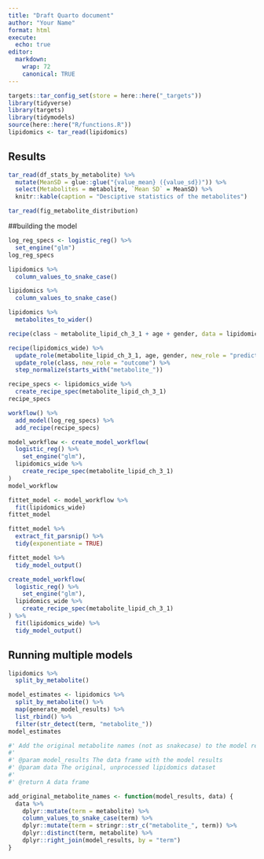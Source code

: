 ```yaml
---
title: "Draft Quarto document"
author: "Your Name"
format: html
execute:
  echo: true
editor:
  markdown: 
    wrap: 72
    canonical: TRUE
---
```



```r
targets::tar_config_set(store = here::here("_targets"))
library(tidyverse)
library(targets)
library(tidymodels)
source(here::here("R/functions.R"))
lipidomics <- tar_read(lipidomics)
```

## Results

```r
tar_read(df_stats_by_metabolite) %>%
  mutate(MeanSD = glue::glue("{value_mean} ({value_sd})")) %>%
  select(Metabolites = metabolite, `Mean SD` = MeanSD) %>%
  knitr::kable(caption = "Desciptive statistics of the metabolites")
```

```r
tar_read(fig_metabolite_distribution)
```

##building the model

```r
log_reg_specs <- logistic_reg() %>%
  set_engine("glm")
log_reg_specs
```



```r
lipidomics %>%
  column_values_to_snake_case()
```

```r
lipidomics %>%
  column_values_to_snake_case()
```

```r
lipidomics %>%
  metabolites_to_wider()
```


```r
recipe(class ~ metabolite_lipid_ch_3_1 + age + gender, data = lipidomics_wide)
```

```r
recipe(lipidomics_wide) %>%
  update_role(metabolite_lipid_ch_3_1, age, gender, new_role = "predictor") %>%
  update_role(class, new_role = "outcome") %>%
  step_normalize(starts_with("metabolite_"))
```
```r
recipe_specs <- lipidomics_wide %>%
  create_recipe_spec(metabolite_lipid_ch_3_1)
recipe_specs
```


```r
workflow() %>%
  add_model(log_reg_specs) %>%
  add_recipe(recipe_specs)
```
```r
model_workflow <- create_model_workflow(
  logistic_reg() %>%
    set_engine("glm"),
  lipidomics_wide %>%
    create_recipe_spec(metabolite_lipid_ch_3_1)
)
model_workflow
```
```r
fittet_model <- model_workflow %>%
  fit(lipidomics_wide)
fittet_model
```
```r
fittet_model %>%
  extract_fit_parsnip() %>%
  tidy(exponentiate = TRUE)
```

```r
fittet_model %>%
  tidy_model_output()
```

```r
create_model_workflow(
  logistic_reg() %>%
    set_engine("glm"),
  lipidomics_wide %>%
    create_recipe_spec(metabolite_lipid_ch_3_1)
) %>%
  fit(lipidomics_wide) %>%
  tidy_model_output()
```

## Running multiple models

```r
lipidomics %>%
  split_by_metabolite()
```


```r
model_estimates <- lipidomics %>%
  split_by_metabolite() %>%
  map(generate_model_results) %>%
  list_rbind() %>%
  filter(str_detect(term, "metabolite_"))
model_estimates
```

```r
#' Add the original metabolite names (not as snakecase) to the model results
#'
#' @param model_results The data frame with the model results
#' @param data The original, unprocessed lipidomics dataset
#'
#' @return A data frame

add_original_metabolite_names <- function(model_results, data) {
  data %>%
    dplyr::mutate(term = metabolite) %>%
    column_values_to_snake_case(term) %>%
    dplyr::mutate(term = stringr::str_c("metabolite_", term)) %>%
    dplyr::distinct(term, metabolite) %>%
    dplyr::right_join(model_results, by = "term")
}
```
